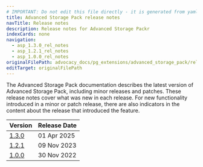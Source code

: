 ```yaml
---
# IMPORTANT: Do not edit this file directly - it is generated from yaml source.
title: Advanced Storage Pack release notes
navTitle: Release notes
description: Release notes for Advanced Storage Packr
indexCards: none
navigation:
  - asp_1.3.0_rel_notes
  - asp_1.2.1_rel_notes
  - asp_1.0.0_rel_notes
originalFilePath: advocacy_docs/pg_extensions/advanced_storage_pack/rel_notes/src/meta.yml
editTarget: originalFilePath
---
```



The Advanced Storage Pack documentation describes the latest version of Advanced Storage Pack, including minor releases and patches.
These release notes cover what was new in each release. 
For new functionality introduced in a minor or patch release, there are also indicators in the content about the release that introduced the feature.


| Version | Release Date |
|---|---|
| [1.3.0](./asp_1.3.0_rel_notes) | 01 Apr 2025 |
| [1.2.1](./asp_1.2.1_rel_notes) | 09 Nov 2023 |
| [1.0.0](./asp_1.0.0_rel_notes) | 30 Nov 2022 |
